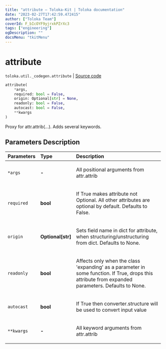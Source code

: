 ```yaml
---
title: "attribute — Toloka-Kit | Toloka documentation"
date: "2023-02-27T17:42:59.472415"
author: ["Toloka Team"]
coverId: F_bIcOYF9yjrxkPZrXc3
tags: ["engineering"]
ogDescription: ""
docsMenu: "tkitMenu"
---
```


# attribute
`toloka.util._codegen.attribute` | [Source code](https://github.com/Toloka/toloka-kit/blob/v1.1.4/src/util/_codegen.py#L319)

```python
attribute(
    *args,
    required: bool = False,
    origin: Optional[str] = None,
    readonly: bool = False,
    autocast: bool = False,
    **kwargs
)
```

Proxy for attr.attrib(...). Adds several keywords.

## Parameters Description

| Parameters | Type | Description |
| :----------| :----| :-----------|
`*args`|**-**|<p>All positional arguments from attr.attrib</p>
`required`|**bool**|<p>If True makes attribute not Optional. All other attributes are optional by default. Defaults to False.</p>
`origin`|**Optional\[str\]**|<p>Sets field name in dict for attribute, when structuring/unstructuring from dict. Defaults to None.</p>
`readonly`|**bool**|<p>Affects only when the class &#x27;expanding&#x27; as a parameter in some function. If True, drops this attribute from expanded parameters. Defaults to None.</p>
`autocast`|**bool**|<p>If True then converter.structure will be used to convert input value</p>
`**kwargs`|**-**|<p>All keyword arguments from attr.attrib</p>